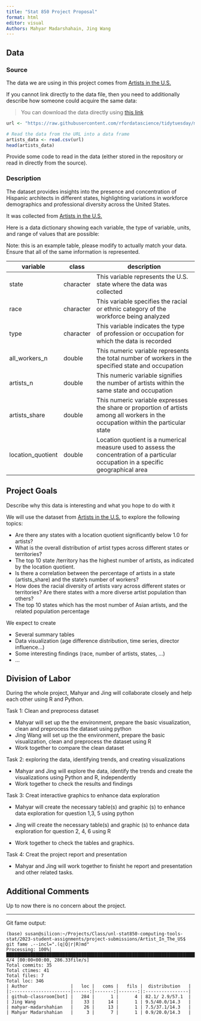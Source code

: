 ```yaml
---
title: "Stat 850 Project Proposal"
format: html
editor: visual
Authors: Mahyar Madarshahain, Jing Wang
---
```


## Data

### Source

The data we are using in this project comes from [Artists in the U.S.](https://www.arts.gov/impact/research/arts-data-profile-series/adp-31/data-tables)

If you cannot link directly to the data file, then you need to additionally describe how someone could acquire the same data:

> You can download the data directly using [this link](https://github.com/rfordatascience/tidytuesday/blob/master/data/2022/2022-09-27/artists.csv)

```r
url <- "https://raw.githubusercontent.com/rfordatascience/tidytuesday/master/data/2022/2022-09-27/artists.csv"

# Read the data from the URL into a data frame
artists_data <- read.csv(url)
head(artists_data)
```

Provide some code to read in the data (either stored in the repository or read in directly from the source).

### Description

The dataset provides insights into the presence and concentration of Hispanic architects in different states, highlighting variations in workforce demographics and professional diversity across the United States.

It was collected from [Artists in the U.S.](https://raw.githubusercontent.com/rfordatascience/tidytuesday/master/data/2022/2022-09-27/artists.csv)

Here is a data dictionary showing each variable, the type of variable, units, and range of values that are possible:

Note: this is an example table, please modify to actually match your data. Ensure that all of the same information is represented.

| variable          | class     | description                                                                                                                          |
|-----------|-----------|--------------------------------------------------|
| state             | character | This variable represents the U.S. state where the data was collected                                                                 |
| race              | character | This variable specifies the racial or ethnic category of the workforce being analyzed                                                |
| type              | character | This variable indicates the type of profession or occupation for which the data is recorded                                          |
| all_workers_n     | double    | This numeric variable represents the total number of workers in the specified state and occupation                                   |
| artists_n         | double    | This numeric variable signifies the number of artists within the same state and occupation                                           |
| artists_share     | double    | This numeric variable expresses the share or proportion of artists among all workers in the occupation within the particular state   |
| location_quotient | double    | Location quotient is a numerical measure used to assess the concentration of a particular occupation in a specific geographical area |

## Project Goals

Describe why this data is interesting and what you hope to do with it

We will use the dataset from [Artists in the U.S.](https://github.com/rfordatascience/tidytuesday/blob/master/data/2022/2022-09-27/artists.csv) to explore the following topics:

-   Are there any states with a location quotient significantly below 1.0 for artists?
-   What is the overall distribution of artist types across different states or territories?
-   The top 10 state /territory has the highest number of artists, as indicated by the location quotient.
-   Is there a correlation between the percentage of artists in a state (artists_share) and the state's number of workers?
-   How does the racial diversity of artists vary across different states or territories? Are there states with a more diverse artist population than others?
-   The top 10 states which has the most number of Asian artists, and the related population percentage

We expect to create

-   Several summary tables
-   Data visualization (age difference distribution, time series, director influence...)
-   Some interesting findings (race, number of artists, states, ...)
-   ...

## Division of Labor

During the whole project, Mahyar and Jing will collaborate closely and help each other using R and Python.

Task 1: Clean and preprocess dataset

-   Mahyar will set up the the environment, prepare the basic visualization, clean and preprocess the dataset using python
-   Jing Wang will set up the the environment, prepare the basic visualization, clean and preprocess the dataset using R
-   Work together to compare the clean dataset

Task 2: exploring the data, identifying trends, and creating visualizations

-   Mahyar and Jing will explore the data, identify the trends and create the visualizations using Python and R, independently
-   Work together to check the results and findings

Task 3: Creat interactive graphics to enhance data exploration

-   Mahyar will create the necessary table(s) and graphic (s) to enhance data exploration for question 1,3, 5 using python

-   Jing will create the necessary table(s) and graphic (s) to enhance data exploration for question 2, 4, 6 using R

-   Work together to check the tables and graphics.

Task 4: Creat the project report and presentation

-   Mahyar and Jing will work together to finisht he report and presentation and other related tasks.

## Additional Comments

Up to now there is no concern about the project.

------------------------------------------------------------------------

Git fame output:

```         
(base) susan@silicon:~/Projects/Class/unl-stat850-computing-tools-stat/2023-student-assignments/project-submissions/Artist_In_The_US$ git fame .--incl=".(q|Q|r|R)md"
Processing: 100%|██████████████████████████████████████████████████████████████████████████████████████████████| 4/4 [00:00<00:00, 286.33file/s]
Total commits: 35
Total ctimes: 41
Total files: 7
Total loc: 346
| Author                |   loc |   coms |   fils |  distribution   |
|:----------------------|------:|-------:|-------:|:----------------|
| github-classroom[bot] |   284 |      1 |      4 | 82.1/ 2.9/57.1  |
| Jing Wang             |    33 |     14 |      1 | 9.5/40.0/14.3   |
| mahyar-madarshahian   |    26 |     13 |      1 | 7.5/37.1/14.3   |
| Mahyar Madarshahian   |     3 |      7 |      1 | 0.9/20.0/14.3   |
```
